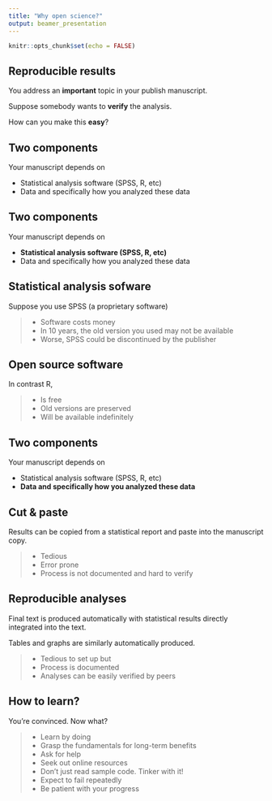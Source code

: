 ```yaml
---
title: "Why open science?"
output: beamer_presentation
---
```


```r
knitr::opts_chunk$set(echo = FALSE)
```

## Reproducible results

You address an **important** topic in your publish manuscript.

Suppose somebody wants to **verify** the analysis.

How can you make this **easy**?

## Two components

Your manuscript depends on

- Statistical analysis software (SPSS, R, etc)
- Data and specifically how you analyzed these data

## Two components

Your manuscript depends on

- **Statistical analysis software (SPSS, R, etc)**
- Data and specifically how you analyzed these data

## Statistical analysis sofware

Suppose you use SPSS (a proprietary software)

>- Software costs money
>- In 10 years, the old version you used may not be available
>- Worse, SPSS could be discontinued by the publisher

## Open source software

In contrast R,

>- Is free
>- Old versions are preserved
>- Will be available indefinitely

## Two components

Your manuscript depends on

- Statistical analysis software (SPSS, R, etc)
- **Data and specifically how you analyzed these data**

## Cut & paste

Results can be copied from a statistical report and paste into
the manuscript copy.

>- Tedious
>- Error prone
>- Process is not documented and hard to verify

## Reproducible analyses

Final text is produced automatically with
statistical results directly integrated into
the text.

Tables and graphs are similarly automatically
produced.

>- Tedious to set up but
>- Process is documented
>- Analyses can be easily verified by peers

## How to learn?

You're convinced. Now what?

>- Learn by doing
>- Grasp the fundamentals for long-term benefits
>- Ask for help
>- Seek out online resources
>- Don’t just read sample code. Tinker with it!
>- Expect to fail repeatedly
>- Be patient with your progress
